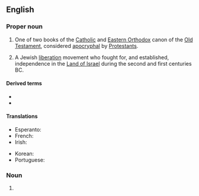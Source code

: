 {{also|Maccabées}}

==English==
{{book of the Bible|Books of the Maccabees}}

===Proper noun===
{{en-proper noun}}

# {{lb|en|biblical}} One of two books of the [[Catholic]] and [[Eastern Orthodox]] canon of the [[Old Testament]], considered [[apocryphal]] by [[Protestants]].
#: {{syn|en|Macc.|q1=abbreviation}}
# {{lb|en|history}} A Jewish [[liberation]] movement who fought for, and established, independence in the [[Land of Israel]] during the second and first centuries BC.

====Derived terms====
* {{l|en|1 Maccabees}}
* {{l|en|2 Maccabees}}

====Translations====
{{trans-top|book of the Old Testament}}
* Esperanto: {{t|eo|Makabeoj|p}}
* French: {{t+|fr|Maccabées}}
* Irish: {{t|ga|Macabaeigh|m-p}}
{{trans-mid}}
* Korean: {{t|ko|마카베오기}}
* Portuguese: {{t|pt|Macabeus|m|m-p}}
{{trans-bottom}}

===Noun===
{{head|en|noun form}}

# {{plural of|en|Maccabee}}